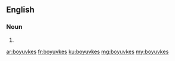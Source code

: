 ==English==

===Noun===
{{head|en|plural}}

# {{plural of|boyuvke|lang=en|nocat=1}}

[[ar:boyuvkes]]
[[fr:boyuvkes]]
[[ku:boyuvkes]]
[[mg:boyuvkes]]
[[my:boyuvkes]]